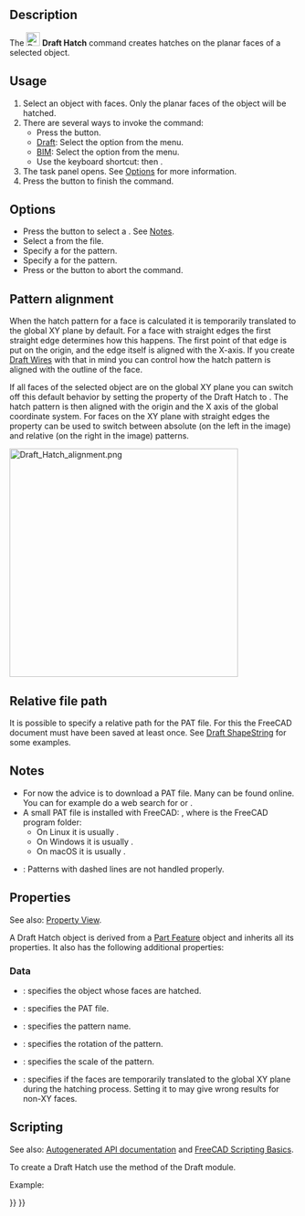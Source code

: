 <languages/>
<translate>

<!--T:41-->
{{Docnav
|[[Draft_ShapeString|ShapeString]]
|[[Draft_Text|Text]]
|[[Draft_Workbench|Draft]]
|IconL=Draft_ShapeString.svg
|IconR=Draft_Text.svg
|IconC=Workbench_Draft.svg
}}

<!--T:42-->
{{GuiCommand
|Name=Draft Hatch
|MenuLocation=Drafting → Hatch<br>Annotation → Hatch
|Workbenches=[[Draft_Workbench|Draft]], [[BIM_Workbench|BIM]]
|Shortcut={{KEY|H}} {{KEY|A}}
|Version=0.20
|SeeAlso=[[Draft_Pattern|Draft Pattern]]
}}

== Description == <!--T:43-->

<!--T:44-->
The [[Image:Draft_Hatch.svg|24px]] '''Draft Hatch''' command creates hatches on the planar faces of a selected object.

== Usage == <!--T:45-->

<!--T:46-->
# Select an object with faces. Only the planar faces of the object will be hatched.
# There are several ways to invoke the command:
#* Press the {{Button|[[Image:Draft_Hatch.svg|16px]] [[Draft_Hatch|Hatch]]}} button.
#* [[Draft_Workbench|Draft]]: Select the {{MenuCommand|Drafting → [[Image:Draft_Hatch.svg|16px]] Hatch}} option from the menu.
#* [[BIM_Workbench|BIM]]: Select the {{MenuCommand|Annotation → [[Image:Draft_Hatch.svg|16px]] Hatch}} option from the menu.
#* Use the keyboard shortcut: {{KEY|H}} then {{KEY|A}}.
# The {{MenuCommand|Hatch}} task panel opens. See [[#Options|Options]] for more information.
# Press the {{Button|OK}} button to finish the command.

== Options == <!--T:47-->

<!--T:48-->
* Press the {{Button|...}} button to select a {{MenuCommand|PAT file}}. See [[#Notes|Notes]].
* Select a {{MenuCommand|Pattern}} from the file.
* Specify a {{MenuCommand|Scale}} for the pattern.
* Specify a {{MenuCommand|Rotation}} for the pattern.
* Press {{KEY|Esc}} or the {{Button|Cancel}} button to abort the command.

== Pattern alignment == <!--T:49-->

<!--T:50-->
When the hatch pattern for a face is calculated it is temporarily translated to the global XY plane by default. For a face with straight edges the first straight edge determines how this happens. The first point of that edge is put on the origin, and the edge itself is aligned with the X-axis. If you create [[Draft_Wire|Draft Wires]] with that in mind you can control how the hatch pattern is aligned with the outline of the face.

<!--T:51-->
If all faces of the selected object are on the global XY plane you can switch off this default behavior by setting the {{PropertyData|Translate}} property of the Draft Hatch to {{FALSE}}. The hatch pattern is then aligned with the origin and the X axis of the global coordinate system. For faces on the XY plane with straight edges the {{PropertyData|Translate}} property can be used to switch between absolute (on the left in the image) and relative (on the right in the image) patterns.

</translate>
[[Image:Draft_Hatch_alignment.png|400px]]
<translate>
<!--T:52-->
{{Caption|
Two Draft Wires with hatches.<br>
The wires were created in a CCW direction starting from the bottom left point.<br>
For the Draft Hatch on the left the Translate property is set to false.<br>
For the Draft Hatch on the right it is set to true.
}}

== Relative file path == <!--T:70-->

<!--T:71-->
{{version|1.1}}

<!--T:72-->
It is possible to specify a relative path for the PAT file. For this the FreeCAD document must have been saved at least once. See [[Draft_ShapeString#Relative_file_path|Draft ShapeString]] for some examples.

== Notes == <!--T:53-->

<!--T:54-->
* For now the advice is to download a PAT file. Many can be found online. You can for example do a web search for {{FileName|acad.pat}} or {{FileName|acadiso.pat}}.
* A small PAT file is installed with FreeCAD: {{FileName|<program_folder>/data/Mod/TechDraw/PAT/FCPAT.pat}}, where {{FileName|<program_folder>}} is the FreeCAD program folder:
** On Linux it is usually {{FileName|/usr/share/freecad}}.
** On Windows it is usually {{FileName|C:\Program Files\FreeCAD}}.
** On macOS it is usually {{FileName|/Applications/FreeCAD}}.
* {{VersionMinus|1.0}}: Patterns with dashed lines are not handled properly.

== Properties == <!--T:59-->

<!--T:60-->
See also: [[Property_View|Property View]].

<!--T:61-->
A Draft Hatch object is derived from a [[Part_Feature|Part Feature]] object and inherits all its properties. It also has the following additional properties:

=== Data === <!--T:62-->

<!--T:63-->
{{TitleProperty|Hatch}}

<!--T:64-->
* {{PropertyData|Base|Link}}: specifies the object whose faces are hatched.
* {{PropertyData|File|File}}: specifies the PAT file.
* {{PropertyData|Pattern|String}}: specifies the pattern name.
* {{PropertyData|Rotation|Angle}}: specifies the rotation of the pattern.
* {{PropertyData|Scale|Float}}: specifies the scale of the pattern.
* {{PropertyData|Translate|Bool}}: specifies if the faces are temporarily translated to the global XY plane during the hatching process. Setting it to {{FALSE}} may give wrong results for non-XY faces.

== Scripting == <!--T:65-->

<!--T:66-->
See also: [https://freecad.github.io/SourceDoc/ Autogenerated API documentation] and [[FreeCAD Scripting Basics|FreeCAD Scripting Basics]].

<!--T:67-->
To create a Draft Hatch use the {{incode|make_hatch}} method of the Draft module.

</translate>
{{Code|code=
hatch = make_hatch(baseobject, filename, pattern, scale, rotation)
}}
<translate>

<!--T:68-->
Example: 

</translate>
{{Code|code=
import FreeCAD as App
import Draft

doc = App.newDocument()

rectangle = Draft.make_rectangle(4000, 1000)
rectangle.MakeFace = True
filename = App.getHomePath() + "data/Mod/TechDraw/PAT/FCPAT.pat"
pattern = "Horizontal5"
hatch = Draft.make_hatch(rectangle, filename, pattern, scale=50, rotation=45)

doc.recompute()
}}
<translate>


<!--T:69-->
{{Docnav
|[[Draft_ShapeString|ShapeString]]
|[[Draft_Text|Text]]
|[[Draft_Workbench|Draft]]
|IconL=Draft_ShapeString.svg
|IconR=Draft_Text.svg
|IconC=Workbench_Draft.svg
}}

</translate>
{{Draft Tools navi{{#translation:}}}}
{{Userdocnavi{{#translation:}}}}